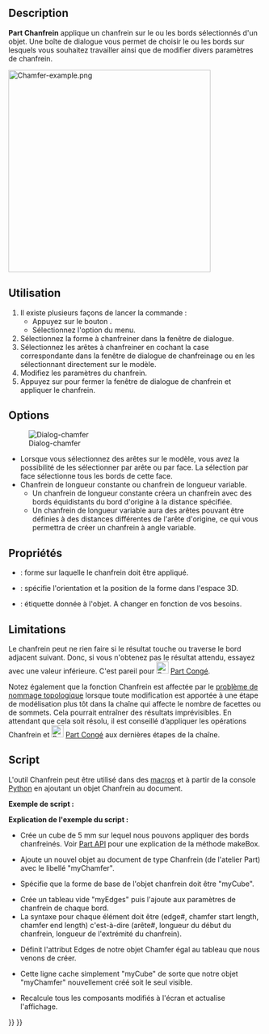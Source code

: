 <languages/>

{{Docnav/fr
|[[Part_Fillet/fr|Congé]]
|[[Part_MakeFace/fr|Créer une face]]
|[[Part_Workbench/fr|Atelier Part]]
|IconL=Part_Fillet.svg
|IconR=Part_MakeFace.svg
|IconC=Workbench_Part.svg
}}

{{GuiCommand/fr
|Name=Part_Chamfer
|Name/fr=Part Chanfrein
|MenuLocation=Part → Chanfreiner...
|Workbenches=[[Part_Workbench/fr|Part]]
|SeeAlso=[[Part_Fillet/fr|Part Congé]]
}}

==Description==

'''Part Chanfrein''' applique un chanfrein sur le ou les bords sélectionnés d'un objet. Une boîte de dialogue vous permet de choisir le ou les bords sur lesquels vous souhaitez travailler ainsi que de modifier divers paramètres de chanfrein.

[[Image:Chamfer-example.png|400px]]
{{Caption|Plaque aux coins chanfreinés}}

<span id="Usage"></span>
==Utilisation== 

<div class="mw-translate-fuzzy">
# Il existe plusieurs façons de lancer la commande :
#* Appuyez sur le bouton {{Button|[[Image:Part_Chamfer.svg|16px]] Chanfreiner...}}.
#* Sélectionnez l'option {{MenuCommand|Part → Chanfreiner...}} du menu.
# Sélectionnez la forme à chanfreiner dans la fenêtre de dialogue.
# Sélectionnez les arêtes à chanfreiner en cochant la case correspondante dans la fenêtre de dialogue de chanfreinage ou en les sélectionnant directement sur le modèle. 
# Modifiez les paramètres du chanfrein.
# Appuyez sur {{Button|OK}} pour fermer la fenêtre de dialogue de chanfrein et appliquer le chanfrein.
</div>

==Options==

[[Image:Dialog-chamfer.png|Dialog-chamfer]]
* Lorsque vous sélectionnez des arêtes sur le modèle, vous avez la possibilité de les sélectionner par arête ou par face. La sélection par face sélectionne tous les bords de cette face.
* Chanfrein de longueur constante ou chanfrein de longueur variable.
** Un chanfrein de longueur constante créera un chanfrein avec des bords équidistants du bord d'origine à la distance spécifiée.
** Un chanfrein de longueur variable aura des arêtes pouvant être définies à des distances différentes de l'arête d'origine, ce qui vous permettra de créer un chanfrein à angle variable.

<span id="Properties"></span>
==Propriétés==

{{Properties_Title|Base}}

*{{PropertyData|Base}} : forme sur laquelle le chanfrein doit être appliqué.
*{{PropertyData|Placement}} : spécifie l'orientation et la position de la forme dans l'espace 3D. 
*{{PropertyData|Label}} : étiquette donnée à l'objet. A changer en fonction de vos besoins.
{{clear}}

==Limitations==

Le chanfrein peut ne rien faire si le résultat touche ou traverse le bord adjacent suivant. Donc, si vous n'obtenez pas le résultat attendu, essayez avec une valeur inférieure. C'est pareil pour [[Image:Part_Fillet.svg|24px]] [[Part_Fillet/fr|Part Congé]].

Notez également que la fonction Chanfrein est affectée par le [[Topological_naming_problem/fr|problème de nommage topologique]] lorsque toute modification est apportée à une étape de modélisation plus tôt dans la chaîne qui affecte le nombre de facettes ou de sommets. Cela pourrait entraîner des résultats imprévisibles. En attendant que cela soit résolu, il est conseillé d’appliquer les opérations Chanfrein et [[Image:Part_Fillet.svg|24px]] [[Part_Fillet/fr|Part Congé]] aux dernières étapes de la chaîne.

<span id="Scripting"></span>
==Script==

L'outil Chanfrein peut être utilisé dans des [[Macros/fr|macros]] et à partir de la console [[Python/fr|Python]] en ajoutant un objet Chanfrein au document.

'''Exemple de script :'''

{{Code|code=
import Part
cube = FreeCAD.ActiveDocument.addObject("Part::Feature", "myCube")
cube.Shape = Part.makeBox(5, 5, 5)
chmfr = FreeCAD.ActiveDocument.addObject("Part::Chamfer", "myChamfer")
chmfr.Base = FreeCAD.ActiveDocument.myCube
myEdges = []
myEdges.append((1, 1.5, 1.25)) # (edge number, chamfer start length, chamfer end length)
myEdges.append((2, 1.5, 1.25))
myEdges.append((3, 1.5, 1.25))
myEdges.append((4, 1.5, 1.25))
myEdges.append((5, 1.5, 1.25))
myEdges.append((6, 1.5, 1.25))
myEdges.append((7, 1.5, 1.25))
myEdges.append((8, 1.5, 1.25))
myEdges.append((9, 1.5, 1.25))
myEdges.append((10, 1.5, 1.25))
myEdges.append((11, 1.5, 1.25))
myEdges.append((12, 1.5, 1.25))
chmfr.Edges = myEdges
FreeCADGui.ActiveDocument.myCube.Visibility = False
FreeCAD.ActiveDocument.recompute()
}}

'''Explication de l'exemple du script :'''

{{Code|code=
import Part
cube = FreeCAD.ActiveDocument.addObject("Part::Feature", "myCube")
cube.Shape = Part.makeBox(5, 5, 5)
}}

* Crée un cube de 5 mm sur lequel nous pouvons appliquer des bords chanfreinés. Voir [[Part_API/fr|Part API]] pour une explication de la méthode makeBox.

{{Code|code=
chmfr = FreeCAD.ActiveDocument.addObject("Part::Chamfer", "myChamfer")
}}

* Ajoute un nouvel objet au document de type Chanfrein (de l'atelier Part) avec le libellé "myChamfer".

{{Code|code=
chmfr.Base = FreeCAD.ActiveDocument.myCube
}}

* Spécifie que la forme de base de l'objet chanfrein doit être "myCube".

{{Code|code=
myEdges = []
myEdges.append((1, 1.5, 1.25)) # (edge number, chamfer start length, chamfer end length)
myEdges.append((2, 1.5, 1.25))
myEdges.append((3, 1.5, 1.25))
myEdges.append((4, 1.5, 1.25))
myEdges.append((5, 1.5, 1.25))
myEdges.append((6, 1.5, 1.25))
myEdges.append((7, 1.5, 1.25))
myEdges.append((8, 1.5, 1.25))
myEdges.append((9, 1.5, 1.25))
myEdges.append((10, 1.5, 1.25))
myEdges.append((11, 1.5, 1.25))
myEdges.append((12, 1.5, 1.25))
}}

* Crée un tableau vide "myEdges" puis l'ajoute aux paramètres de chanfrein de chaque bord.
* La syntaxe pour chaque élément doit être (edge#, chamfer start length, chamfer end length) c'est-à-dire (arête#, longueur du début du chanfrein, longueur de l'extrémité du chanfrein).

{{Code|code=
chmfr.Edges = myEdges
}}
* Définit l'attribut Edges de notre objet Chamfer égal au tableau que nous venons de créer.

{{Code|code=
FreeCADGui.ActiveDocument.myCube.Visibility = False
}}

* Cette ligne cache simplement "myCube" de sorte que notre objet "myChamfer" nouvellement créé soit le seul visible.

{{Code|code=
FreeCAD.ActiveDocument.recompute()
}}

* Recalcule tous les composants modifiés à l'écran et actualise l'affichage.


{{Docnav/fr
|[[Part_Fillet/fr|Congé]]
|[[Part_MakeFace/fr|Créer une face]]
|[[Part_Workbench/fr|Atelier Part]]
|IconL=Part_Fillet.svg
|IconR=Part_MakeFace.svg
|IconC=Workbench_Part.svg
}}

{{Part Tools navi{{#translation:}}}}
{{Userdocnavi{{#translation:}}}}